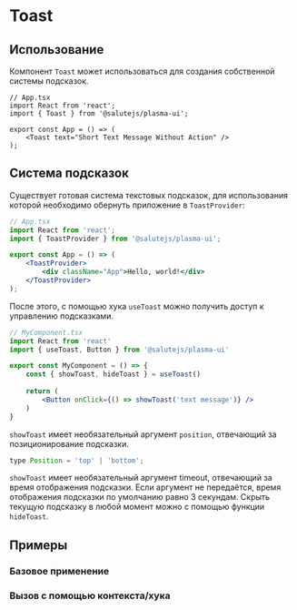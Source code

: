 



<Meta title="Controls/Toast" decorators={[InSpacing]} />

# Toast
<Description of={Toast} />
<Props of={Toast} />

## Использование
Компонент ``Toast`` может использоваться для создания собственной системы подсказок.  
```tsx
// App.tsx
import React from 'react';
import { Toast } from '@salutejs/plasma-ui';

export const App = () => (
    <Toast text="Short Text Message Without Action" />
);
```

## Система подсказок
Существует готовая система текстовых подсказок,
для использования которой необходимо обернуть приложение в ``ToastProvider``:
```jsx
// App.tsx
import React from 'react';
import { ToastProvider } from '@salutejs/plasma-ui';

export const App = () => (
    <ToastProvider>
        <div className="App">Hello, world!</div>
    </ToastProvider>
);
```

После этого, с помощью хука ``useToast`` можно получить доступ к управлению подсказками.

```jsx
// MyComponent.tsx
import React from 'react'
import { useToast, Button } from '@salutejs/plasma-ui'

export const MyComponent = () => {
    const { showToast, hideToast } = useToast()
    
    return (
        <Button onClick={() => showToast('text message')} />
    )
}
```

``showToast`` имеет необязательный аргумент ``position``, отвечающий за позиционирование подсказки.
```jsx
type Position = 'top' | 'bottom';
```

``showToast`` имеет необязательный аргумент timeout, отвечающий за время отображения подсказки.
Если аргумент не передаётся, время отображения подсказки по умолчанию равно 3 секундам. 
Скрыть текущую подсказку в любой момент можно с помощью функции ``hideToast``.  

## Примеры

### Базовое применение
<Canvas>
    <Story name="ToastComponent" story={stories.ToastComponent} />
</Canvas>

### Вызов с помощью контекста/хука
<Canvas>
    <Story name="ToastContext" story={stories.ToastContext} />
</Canvas>
